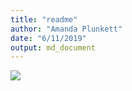 ```yaml
---
title: "readme"
author: "Amanda Plunkett"
date: "6/11/2019"
output: md_document
---
```


![](ufo_bigrams.png)





